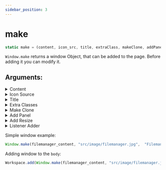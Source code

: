 ```yaml
---
sidebar_position: 3
---
```

# make

```js
static make = (content, icon_src, title, extraClass, makeClone, addPanel = true, addResize = true, listenerAdder = content => {})
```

`Window.make` returns a window Object, that can be added to the page. Before adding it you can modify it.

## Arguments:

<details>
<summary>Content</summary>

`content` can be any element like 
```js
var content = document.createElement("div");
```
You can modify it and send as an argument. 

</details>

<details>
<summary>Icon Source</summary>

`icon_src` is an url to the app icon.

</details>

<details>
<summary>Title</summary>

Window title.

</details>

<details>
<summary>Extra Classes</summary>

`extraClass` is an array of strings. All string will be added to the generated window as classes.
```js
["filemanager-window", "wide-window"]
```

</details>

<details>
<summary>Make Clone</summary>

Bool flag. It's used to clone content and add it to multiple windows. (cloning objects makes them static and drops events).

For more details check `Listener Adder`.

</details>

<details>
<summary>Add Panel</summary>

Bool flag. `false` to disable topbar. It will also change window class from `window` to `static-window`.

</details>

<details>
<summary>Add Resize</summary>

Bool flag. `false` to disable resizing.

</details>

<details>
<summary>Listener Adder</summary>

`listenerAdder` is a function, that gets `content` (after cloning). You can modify this content and it will be applied to the generated window.

It allows to overpass cloning limitations and make windows dynamic.

</details>

Simple window example:

```js
Window.make(filemanager_content, "src/image/filemanager.jpg",  "Filemanager");
```

Adding window to the `body`:
```js
Workspace.add(Window.make(filemanager_content, "src/image/filemanager.jpg",  "Filemanager"));
```